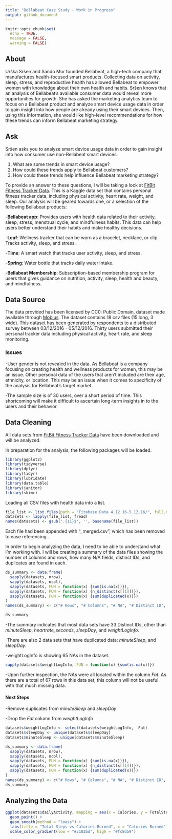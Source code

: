 ```yaml
---
title: "Bellabeat Case Study - Work in Progress"
output: github_document
---
```


```r
knitr::opts_chunk$set(
  echo = TRUE,
  message = FALSE,
  warning = FALSE)
```

## About

Urška Sršen and Sando Mur founded Bellabeat, a high-tech company that manufactures health-focused smart products. Collecting data on activity, sleep, stress, and reproductive health has allowed Bellabeat to empower women with knowledge about their own health and habits. Sršen knows that an analysis of Bellabeat’s available consumer data would reveal more opportunities for growth. She has
asked the marketing analytics team to focus on a Bellabeat product and analyze smart device usage data in order to gain insight into how people are already using their smart devices. Then, using this information, she would like high-level recommendations for how these trends can inform Bellabeat marketing strategy.

## Ask

Sršen asks you to analyze smart device usage data in order to gain insight into how consumer use non-Bellabeat smart devices.

1. What are some trends in smart device usage?
2. How could these trends apply to Bellabeat customers?
3. How could these trends help influence Bellabeat marketing strategy?

To provide an answer to these questions, I will be taking a look at [FitBit Fitness Tracker Data](https://www.kaggle.com/arashnic/fitbit). This is a Kaggle data set that contains personal fitness tracker data, including physical activity, heart rate, weight, and sleep.
Our analysis will be geared towards one, or a selection of the following Bellabeat products:

-**Bellabeat app**: Provides users with health data related to their activity, sleep, stress, menstrual cycle, and mindfulness habits. This data can help users better understand their habits and make healthy decisions.

-**Leaf**: Wellness tracker that can be worn as a bracelet, necklace, or clip. Tracks activity, sleep, and stress.

-**Time**: A smart watch that tracks user activity, sleep, and stress.

-**Spring**: Water bottle that tracks daily water intake.

-**Bellabeat Membership**: Subscription-based membership program for users that gives guidance on nutrition, activity, sleep, health and beauty, and mindfulness.

## Data Source
The data provided has been licensed by CC0: Public Domain, dataset made available through [Mobius](https://www.kaggle.com/arashnic). The dataset contains 18 csv files (15 long, 3 wide). This dataset has been generated by respondents to a distributed survey between 03/12/2016 - 05/12/2016. Thirty users submitted their personal tracker data including physical activity, heart rate, and sleep monitoring.

### Issues

-User gender is not revealed in the data. As Bellabeat is a company focusing on creating health and wellness products for women, this may be an issue. Other personal data of the users that aren't included are their age, ethnicity, or location. This may be an issue when it comes to specificity of the analysis for Bellabeat's target market.

-The sample size is of 30 users, over a short period of time. This shortcoming will make it difficult to ascertain long-term insights in to the users and their behavior.

## Data Cleaning
All data sets from [FitBit Fitness Tracker Data](https://www.kaggle.com/arashnic/fitbit) have been downloaded and will be analyzed.

In preparation for the analysis, the following packages will be loaded.

```r
library(ggplot2)
library(tidyverse)
library(dplyr)
library(tidyr)
library(lubridate)
library(data.table)
library(janitor)
library(skimr)
```

Loading all CSV files with health data into a list.
```r
file_list <- list.files(path = "Fitabase Data 4.12.16-5.12.16/", full.names = TRUE)
datasets <- lapply(file_list, fread)
names(datasets) <- gsub('.{11}$', '', basename(file_list))
```

Each file had been appended with "_merged.csv", which has been removed to ease referencing.

In order to begin analyzing the data, I need to be able to understand what I'm working with. I will be creating a summary of the data files showing the number of columns and rows, how many N/A fields, distinct IDs, and duplicates are found in each.
```r
ds_summary <- data.frame(
  sapply(datasets, nrow),
  sapply(datasets, ncol),
  sapply(datasets, FUN = function(x) {sum(is.na(x))}),
  sapply(datasets, FUN = function(x) {n_distinct(x[[1]])}),
  sapply(datasets, FUN = function(x) {sum(duplicated(x))})
)
names(ds_summary) <- c("# Rows", "# Columns", "# NA", "# Distinct ID", "# Duplicated")

ds_summary
```

-The summary indicates that most data sets have 33 Distinct IDs, other than *minuteSleep*, *heartrate_seconds*, *sleepDay*, and *weightLogInfo*.

-There are also 2 data sets that have duplicated data: *minuteSleep*, and *sleepDay*. 

-weightLogInfo is showing 65 NAs in the dataset. 

```r
sapply(datasets$weightLogInfo, FUN = function(x) {sum(is.na(x))})
```

-Upon further inspection, the NAs were all located within the column *Fat*. As there are a total of 67 rows in this data set, this column will not be useful with that much missing data.

#### Next Steps

-Remove duplicates from *minuteSleep* and *sleepDay*

-Drop the *Fat* column from *weightLogInfo*

```r
datasets$weightLogInfo <- select(datasets$weightLogInfo, -Fat)
datasets$sleepDay <- unique(datasets$sleepDay)
datasets$minuteSleep <- unique(datasets$minuteSleep)

ds_summary <- data.frame(
  sapply(datasets, nrow),
  sapply(datasets, ncol),
  sapply(datasets, FUN = function(x) {sum(is.na(x))}),
  sapply(datasets, FUN = function(x) {n_distinct(x[[1]])}),
  sapply(datasets, FUN = function(x) {sum(duplicated(x))})
)
names(ds_summary) <- c("# Rows", "# Columns", "# NA", "# Distinct ID", "# Duplicated")
ds_summary
```


## Analyzing the Data
```r
ggplot(datasets$dailyActivity, mapping = aes(x = Calories, y = TotalSteps, color = Calories)) +
  geom_point() +
  geom_smooth(method = "loess") +
  labs(title = "Total Steps vs Calories Burned", x = "Calories Burned") +
  scale_color_gradient(low = "#3182bd", high = "#fc8d59")
```

